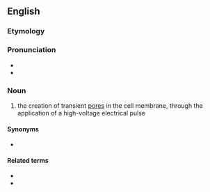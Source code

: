 ==English==
{{wikipedia}}

===Etymology===
{{prefix|electro|poration|lang=en}}

===Pronunciation===
* {{IPA|ɪˌlɛktɹoʊpɔˈɹeɪʃən|lang=en}}
* {{rhymes|eɪʃən|lang=en}}

===Noun===
{{en-noun|~}}

# {{lb|en|biotechnology}} the creation of transient [[pore]]s in the cell membrane, through the application of a high-voltage electrical pulse

====Synonyms====
* {{l|en|electropermeabilization}}

====Related terms====
* {{l|en|electroporate}}
* {{l|en|electroporator}}